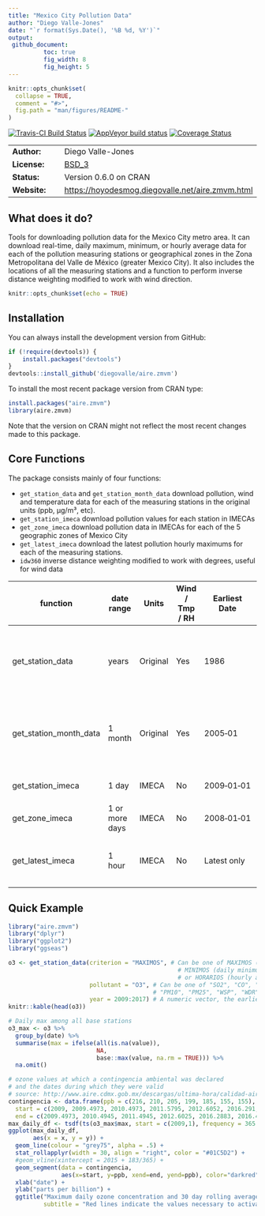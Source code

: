 ```yaml
---
title: "Mexico City Pollution Data"
author: "Diego Valle-Jones"
date: "`r format(Sys.Date(), '%B %d, %Y')`"
output: 
 github_document:
          toc: true
          fig_width: 8
          fig_height: 5
---
```


```r
knitr::opts_chunk$set(
  collapse = TRUE,
  comment = "#>",
  fig.path = "man/figures/README-"
)
```


[![Travis-CI Build Status](https://travis-ci.org/diegovalle/aire.zmvm.svg?branch=master)](https://travis-ci.org/diegovalle/aire.zmvm) [![AppVeyor build status](https://ci.appveyor.com/api/projects/status/c7kg6o68exx0lirg?svg=true)](https://ci.appveyor.com/project/diegovalle/aire-zmvm/branch/master) [![Coverage Status](https://img.shields.io/codecov/c/github/diegovalle/aire.zmvm/master.svg)](https://codecov.io/github/diegovalle/aire.zmvm?branch=master)

|                       |                                                       |
|-----------------------|-------------------------------------------------------|
| __Author:__           | Diego Valle-Jones                                     |
| __License:__          | [BSD_3](https://opensource.org/licenses/BSD-3-Clause) |
| __Status:__           | Version 0.6.0 on CRAN                                 |
| __Website:__          | [https://hoyodesmog.diegovalle.net/aire.zmvm.html](https://hoyodesmog.diegovalle.net/aire.zmvm.html) |


## What does it do?

Tools for downloading pollution data for the Mexico City metro area. It can download real-time, daily maximum, minimum, or hourly average data for each of the pollution measuring stations or geographical zones in the Zona Metropolitana del Valle de México (greater Mexico City). It also includes the locations of all the measuring stations and a function to perform inverse distance weighting modified to work with wind direction.


```r
knitr::opts_chunk$set(echo = TRUE)
```

## Installation

You can always install the development version from GitHub:

```r
if (!require(devtools)) {
    install.packages("devtools")
}
devtools::install_github('diegovalle/aire.zmvm')
```

To install the most recent package version from CRAN type:

```r
install.packages("aire.zmvm")
library(aire.zmvm)
```
Note that the version on CRAN might not reflect the most recent changes made to this package.

## Core Functions

The package consists mainly of four functions: 

* ```get_station_data``` and ```get_station_month_data``` download pollution, wind and temperature data for each of the measuring stations in the original units (ppb, µg/m³, etc).
* ```get_station_imeca``` download pollution values for each station in IMECAs
* ```get_zone_imeca``` download pollution data in IMECAs for each of the 5 geographic zones of Mexico City 
* ```get_latest_imeca``` download the latest pollution hourly maximums for each of the measuring stations.
* ```idw360``` inverse distance weighting modified to work with degrees, useful for wind data

| function                  | date range     | Units    | Wind / Tmp / RH | Earliest Date | Pollutants  | Includes All Stations | Criterion |
|---------------------------|----------------|----------|------------------|------------|------------|-------|-------|
| get_station_data          | years          | Original | Yes              | 1986       | SO2, CO, NO2, O3, PM10, PM25,  WSP, WDR, TMP, RH | Yes | hourly, daily&nbsp;maximum, daily&nbsp;minimum |
| get_station_month_data  | 1 month        | Original | Yes              | 2005‑01    | SO2, CO, NO2, O3, PM10, PM25,  WSP, WDR, TMP, RH | Yes | hourly, daily&nbsp;maximum, daily&nbsp;minimum |
| get_station_imeca         | 1 day          | IMECA    | No               | 2009‑01‑01 | SO2, CO, NO2, O3, PM10 | No | hourly |
| get_zone_imeca            | 1 or more days | IMECA    | No               | 2008‑01‑01 | SO2, CO, NO2, O3, PM10 | Only zones | hourly, daily&nbsp;maximum |
| get_latest_imeca          | 1 hour         | IMECA    | No               | Latest only| Maximum value of SO2, CO, NO2, O3, PM10 | No |latest&nbsp;hourly |

## Quick Example

```r
library("aire.zmvm")
library("dplyr")
library("ggplot2")
library("ggseas")

o3 <- get_station_data(criterion = "MAXIMOS", # Can be one of MAXIMOS (daily maximum), 
                                                # MINIMOS (daily minimum), 
                                                # or HORARIOS (hourly average)
                       pollutant = "O3", # Can be one of "SO2", "CO", "NOX", "NO2", "NO", "O3", 
                                         # "PM10", "PM25", "WSP", "WDR", "TMP", "RH"
                       year = 2009:2017) # A numeric vector, the earliest year allowed is 1986
knitr::kable(head(o3))

# Daily max among all base stations
o3_max <- o3 %>% 
  group_by(date) %>% 
  summarise(max = ifelse(all(is.na(value)),
                         NA,
                         base::max(value, na.rm = TRUE))) %>%
  na.omit()

# ozone values at which a contingencia ambiental was declared
# and the dates during which they were valid
# source: http://www.aire.cdmx.gob.mx/descargas/ultima-hora/calidad-aire/pcaa/pcaa-modificaciones.pdf
contingencia <- data.frame(ppb = c(216, 210, 205, 199, 185, 155, 155),
  start = c(2009, 2009.4973, 2010.4973, 2011.5795, 2012.6052, 2016.291, 2016.4986),
  end = c(2009.4973, 2010.4945, 2011.4945, 2012.6025, 2016.2883, 2016.4959, Inf))
max_daily_df <- tsdf(ts(o3_max$max, start = c(2009,1), frequency = 365.25))
ggplot(max_daily_df,
       aes(x = x, y = y)) + 
  geom_line(colour = "grey75", alpha = .5) +
  stat_rollapplyr(width = 30, align = "right", color = "#01C5D2") +
  #geom_vline(xintercept = 2015 + 183/365) +
  geom_segment(data = contingencia, 
               aes(x=start, y=ppb, xend=end, yend=ppb), color="darkred", linetype = 2)  +
  xlab("date") +
  ylab("parts per billion") +
  ggtitle("Maximum daily ozone concentration and 30 day rolling average", 
          subtitle = "Red lines indicate the values necessary to activate a phase I smog alert. \nData source: SEDEMA")

```



